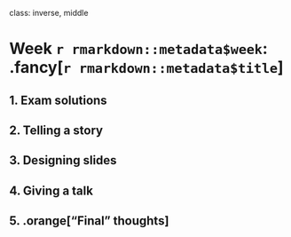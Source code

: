 
class: inverse, middle

# Week `r rmarkdown::metadata$week`: .fancy[`r rmarkdown::metadata$title`]

## 1. Exam solutions
## 2. Telling a story
## 3. Designing slides
## 4. Giving a talk
## 5. .orange["Final" thoughts]
